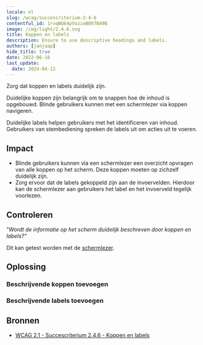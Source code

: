 ```yaml
---
locale: nl
slug: /wcag/succescriterium-2-4-6
contentful_id: 1rvqWU64pVozieB0h7N49B
image: /img/light/2.4.6.svg
title: Koppen en labels
description: Ensure to use descriptive headings and labels.
authors: [janjaap]
hide_title: true
date: 2022-06-16
last_update:
  date: 2024-04-12
---
```


<Hero
  title="Koppen en labels"
  imageSrc="/img/light/2.4.6.svg"
  alt="WCAG 2.4.6 - Logo"
  prefix="Succescriterium 2.4.6"
  suffix="Niveau AA"
/>

Zorg dat koppen en labels duidelijk zijn.

Duidelijke koppen zijn belangrijk om te snappen hoe de inhoud is opgebouwd. Blinde gebruikers kunnen met een schermlezer via koppen navigeren.

Duidelijke labels helpen gebruikers met het identificeren van inhoud. Gebruikers van stembediening spreken de labels uit om acties uit te voeren.

## Impact

- Blinde gebruikers kunnen via een schermlezer een overzicht opvragen van alle koppen op het scherm. Deze koppen moeten op zichzelf duidelijk zijn.
- Zorg ervoor dat de labels gekoppeld zijn aan de invoervelden. Hierdoor kan de schermlezer aan gebruikers het label en het invoerveld tegelijk voorlezen.

## Controleren

“*Wordt de informatie op het scherm duidelijk beschreven door koppen en labels?"*

Dit kan getest worden met de [schermlezer](/nl/stats/schermlezer).

## Oplossing

### Beschrijvende koppen toevoegen

<CodeSample id="screen-headers" locale="nl"/>

### Beschrijvende labels toevoegen

<CodeSample id="screen-labels" locale="nl"/>

## Bronnen

- [WCAG 2.1 - Succescriterium 2.4.6 - Koppen en labels](https://www.w3.org/Translations/WCAG21-nl/#koppen-en-labels)
